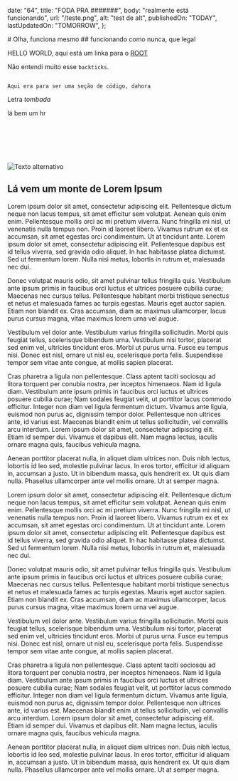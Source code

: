 
  date: "64",
  title: "FODA PRA #######",
  body: "realmente está funcionando",
  url: "/teste.png",
  alt: "test de alt",
  publishedOn: "TODAY",
  lastUpdatedOn: "TOMORROW",
};


<Banner url={meta.url} alt={meta.alt} />
# Olha, funciona mesmo
<Extra_Info publishedOn={meta.publishedOn} lastUpdatedOn={meta.lastUpdatedOn} />
## funcionando como nunca, que legal

HELLO WORLD, aqui está um linka para o [ROOT](/)

Não entendi muito esse `backticks`.

```

Aqui era para ser uma seção de código, dahora

```

Letra _tombada_

lá bem um hr

## <br/>

<br />

![Texto alternativo](/vercel.svg)

## Lá vem um monte de **Lorem Ipsum**

Lorem ipsum dolor sit amet, consectetur adipiscing elit. Pellentesque dictum neque non lacus tempus, sit amet efficitur sem volutpat. Aenean quis enim enim. Pellentesque mollis orci ac mi pretium viverra. Nunc fringilla mi nisl, ut venenatis nulla tempus non. Proin id laoreet libero. Vivamus rutrum ex et ex accumsan, sit amet egestas orci condimentum. Ut at tincidunt ante. Lorem ipsum dolor sit amet, consectetur adipiscing elit. Pellentesque dapibus est id tellus viverra, sed gravida odio aliquet. In hac habitasse platea dictumst. Sed ut fermentum lorem. Nulla nisi metus, lobortis in rutrum et, malesuada nec dui.

Donec volutpat mauris odio, sit amet pulvinar tellus fringilla quis. Vestibulum ante ipsum primis in faucibus orci luctus et ultrices posuere cubilia curae; Maecenas nec cursus tellus. Pellentesque habitant morbi tristique senectus et netus et malesuada fames ac turpis egestas. Mauris eget auctor sapien. Etiam non blandit ex. Cras accumsan, diam ac maximus ullamcorper, lacus purus cursus magna, vitae maximus lorem urna vel augue.

Vestibulum vel dolor ante. Vestibulum varius fringilla sollicitudin. Morbi quis feugiat tellus, scelerisque bibendum urna. Vestibulum nisi tortor, placerat sed enim vel, ultricies tincidunt eros. Morbi ut purus urna. Fusce eu tempus nisi. Donec est nisl, ornare ut nisl eu, scelerisque porta felis. Suspendisse tempor sem vitae ante congue, at mollis sapien placerat.

Cras pharetra a ligula non pellentesque. Class aptent taciti sociosqu ad litora torquent per conubia nostra, per inceptos himenaeos. Nam id ligula diam. Vestibulum ante ipsum primis in faucibus orci luctus et ultrices posuere cubilia curae; Nam sodales feugiat velit, ut porttitor lacus commodo efficitur. Integer non diam vel ligula fermentum dictum. Vivamus ante ligula, euismod non purus ac, dignissim tempor dolor. Pellentesque non ultrices ante, id varius est. Maecenas blandit enim ut tellus sollicitudin, vel convallis arcu interdum. Lorem ipsum dolor sit amet, consectetur adipiscing elit. Etiam id semper dui. Vivamus et dapibus elit. Nam magna lectus, iaculis ornare magna quis, faucibus vehicula magna.

Aenean porttitor placerat nulla, in aliquet diam ultrices non. Duis nibh lectus, lobortis id leo sed, molestie pulvinar lacus. In eros tortor, efficitur id aliquam in, accumsan a justo. Ut in bibendum massa, quis hendrerit ex. Ut quis diam nulla. Phasellus ullamcorper ante vel mollis ornare. Ut at semper magna.

Lorem ipsum dolor sit amet, consectetur adipiscing elit. Pellentesque dictum neque non lacus tempus, sit amet efficitur sem volutpat. Aenean quis enim enim. Pellentesque mollis orci ac mi pretium viverra. Nunc fringilla mi nisl, ut venenatis nulla tempus non. Proin id laoreet libero. Vivamus rutrum ex et ex accumsan, sit amet egestas orci condimentum. Ut at tincidunt ante. Lorem ipsum dolor sit amet, consectetur adipiscing elit. Pellentesque dapibus est id tellus viverra, sed gravida odio aliquet. In hac habitasse platea dictumst. Sed ut fermentum lorem. Nulla nisi metus, lobortis in rutrum et, malesuada nec dui.

Donec volutpat mauris odio, sit amet pulvinar tellus fringilla quis. Vestibulum ante ipsum primis in faucibus orci luctus et ultrices posuere cubilia curae; Maecenas nec cursus tellus. Pellentesque habitant morbi tristique senectus et netus et malesuada fames ac turpis egestas. Mauris eget auctor sapien. Etiam non blandit ex. Cras accumsan, diam ac maximus ullamcorper, lacus purus cursus magna, vitae maximus lorem urna vel augue.

Vestibulum vel dolor ante. Vestibulum varius fringilla sollicitudin. Morbi quis feugiat tellus, scelerisque bibendum urna. Vestibulum nisi tortor, placerat sed enim vel, ultricies tincidunt eros. Morbi ut purus urna. Fusce eu tempus nisi. Donec est nisl, ornare ut nisl eu, scelerisque porta felis. Suspendisse tempor sem vitae ante congue, at mollis sapien placerat.

Cras pharetra a ligula non pellentesque. Class aptent taciti sociosqu ad litora torquent per conubia nostra, per inceptos himenaeos. Nam id ligula diam. Vestibulum ante ipsum primis in faucibus orci luctus et ultrices posuere cubilia curae; Nam sodales feugiat velit, ut porttitor lacus commodo efficitur. Integer non diam vel ligula fermentum dictum. Vivamus ante ligula, euismod non purus ac, dignissim tempor dolor. Pellentesque non ultrices ante, id varius est. Maecenas blandit enim ut tellus sollicitudin, vel convallis arcu interdum. Lorem ipsum dolor sit amet, consectetur adipiscing elit. Etiam id semper dui. Vivamus et dapibus elit. Nam magna lectus, iaculis ornare magna quis, faucibus vehicula magna.

Aenean porttitor placerat nulla, in aliquet diam ultrices non. Duis nibh lectus, lobortis id leo sed, molestie pulvinar lacus. In eros tortor, efficitur id aliquam in, accumsan a justo. Ut in bibendum massa, quis hendrerit ex. Ut quis diam nulla. Phasellus ullamcorper ante vel mollis ornare. Ut at semper magna.
